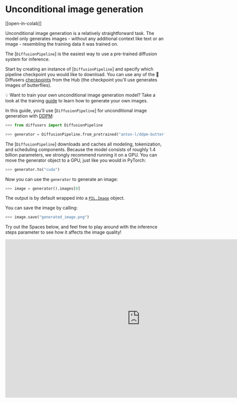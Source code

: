<!--Copyright 2023 The HuggingFace Team. All rights reserved.

Licensed under the Apache License, Version 2.0 (the "License"); you may not use this file except in compliance with
the License. You may obtain a copy of the License at

http://www.apache.org/licenses/LICENSE-2.0

Unless required by applicable law or agreed to in writing, software distributed under the License is distributed on
an "AS IS" BASIS, WITHOUT WARRANTIES OR CONDITIONS OF ANY KIND, either express or implied. See the License for the
specific language governing permissions and limitations under the License.
-->

# Unconditional image generation

[[open-in-colab]]

Unconditional image generation is a relatively straightforward task. The model only generates images - without any additional context like text or an image - resembling the training data it was trained on.

The [`DiffusionPipeline`] is the easiest way to use a pre-trained diffusion system for inference.

Start by creating an instance of [`DiffusionPipeline`] and specify which pipeline checkpoint you would like to download.
You can use any of the 🧨 Diffusers [checkpoints](https://huggingface.co/models?library=diffusers&sort=downloads) from the Hub (the checkpoint you'll use generates images of butterflies).

<Tip>

💡 Want to train your own unconditional image generation model? Take a look at the training [guide](training/unconditional_training) to learn how to generate your own images.

</Tip>

In this guide, you'll use [`DiffusionPipeline`] for unconditional image generation with [DDPM](https://arxiv.org/abs/2006.11239):

```python
>>> from diffusers import DiffusionPipeline

>>> generator = DiffusionPipeline.from_pretrained("anton-l/ddpm-butterflies-128")
```

The [`DiffusionPipeline`] downloads and caches all modeling, tokenization, and scheduling components. 
Because the model consists of roughly 1.4 billion parameters, we strongly recommend running it on a GPU.
You can move the generator object to a GPU, just like you would in PyTorch:

```python
>>> generator.to("cuda")
```

Now you can use the `generator` to generate an image:

```python
>>> image = generator().images[0]
```

The output is by default wrapped into a [`PIL.Image`](https://pillow.readthedocs.io/en/stable/reference/Image.html?highlight=image#the-image-class) object.

You can save the image by calling:

```python
>>> image.save("generated_image.png")
```

Try out the Spaces below, and feel free to play around with the inference steps parameter to see how it affects the image quality!

<iframe
	src="https://stevhliu-ddpm-butterflies-128.hf.space"
	frameborder="0"
	width="850"
	height="500"
></iframe>



